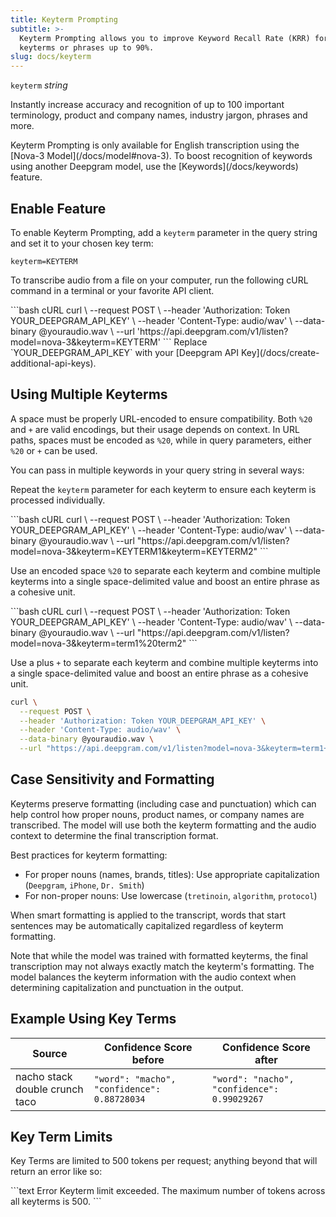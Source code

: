 ```yaml
---
title: Keyterm Prompting
subtitle: >-
  Keyterm Prompting allows you to improve Keyword Recall Rate (KRR) for important
  keyterms or phrases up to 90%.
slug: docs/keyterm
---
```



`keyterm` *string*

<div class="flex flex-row gap-2">
<Markdown src="../snippets/pre-recorded.mdx" /> <Markdown src="../snippets/streaming.mdx" /> <Markdown src="../snippets/english-only.mdx" />
</div>

Instantly increase accuracy and recognition of up to 100 important terminology, product and company names, industry jargon, phrases and more.

<Info>
  Keyterm Prompting is only available for English transcription using the [Nova-3 Model](/docs/model#nova-3). To boost recognition of keywords using another Deepgram model, use the [Keywords](/docs/keywords) feature.
</Info>

## Enable Feature

To enable Keyterm Prompting, add a `keyterm` parameter in the query string and set it to your chosen key term:

`keyterm=KEYTERM`

To transcribe audio from a file on your computer, run the following cURL command in a terminal or your favorite API client.

<CodeGroup>
  ```bash cURL
  curl \
    --request POST \
    --header 'Authorization: Token YOUR_DEEPGRAM_API_KEY' \
    --header 'Content-Type: audio/wav' \
    --data-binary @youraudio.wav \
    --url 'https://api.deepgram.com/v1/listen?model=nova-3&keyterm=KEYTERM'
  ```
</CodeGroup>

<Warning>
  Replace `YOUR_DEEPGRAM_API_KEY` with your [Deepgram API Key](/docs/create-additional-api-keys).
</Warning>

## Using Multiple Keyterms

A space must be properly URL-encoded to ensure compatibility. Both `%20` and `+` are valid encodings, but their usage depends on context. In URL paths, spaces must be encoded as `%20`, while in query parameters, either `%20` or `+` can be used.

You can pass in multiple keywords in your query string in several ways:


Repeat the `keyterm` parameter for each keyterm to ensure each keyterm is processed individually.

<CodeGroup>
  ```bash cURL
  curl \
    --request POST \
    --header 'Authorization: Token YOUR_DEEPGRAM_API_KEY' \
    --header 'Content-Type: audio/wav' \
    --data-binary @youraudio.wav \
    --url "https://api.deepgram.com/v1/listen?model=nova-3&keyterm=KEYTERM1&keyterm=KEYTERM2"
  ```
</CodeGroup>

Use an encoded space `%20` to separate each keyterm and combine multiple keyterms into a single space-delimited value and boost an entire phrase as a cohesive unit.

<CodeGroup>
  ```bash cURL
  curl \
    --request POST \
    --header 'Authorization: Token YOUR_DEEPGRAM_API_KEY' \
    --header 'Content-Type: audio/wav' \
    --data-binary @youraudio.wav \
    --url "https://api.deepgram.com/v1/listen?model=nova-3&keyterm=term1%20term2"
  ```
</CodeGroup>

Use a plus `+` to separate each keyterm and combine multiple keyterms into a single space-delimited value and boost an entire phrase as a cohesive unit.
<CodeGroup>
  ```bash cURL
  curl \
    --request POST \
    --header 'Authorization: Token YOUR_DEEPGRAM_API_KEY' \
    --header 'Content-Type: audio/wav' \
    --data-binary @youraudio.wav \
    --url "https://api.deepgram.com/v1/listen?model=nova-3&keyterm=term1+term2"
  ```
</CodeGroup>

## Case Sensitivity and Formatting
Keyterms preserve formatting (including case and punctuation) which can help control how proper nouns, product names, or company names are transcribed. The model will use both the keyterm formatting and the audio context to determine the final transcription format.

Best practices for keyterm formatting:

* For proper nouns (names, brands, titles): Use appropriate capitalization (`Deepgram`, `iPhone`, `Dr. Smith`)
* For non-proper nouns: Use lowercase (`tretinoin`, `algorithm`, `protocol`)

When smart formatting is applied to the transcript, words that start sentences may be automatically capitalized regardless of keyterm formatting.

Note that while the model was trained with formatted keyterms, the final transcription may not always exactly match the keyterm's formatting. The model balances the keyterm information with the audio context when determining capitalization and punctuation in the output.

## Example Using Key Terms

| Source                         | Confidence Score before                     | Confidence Score after                      |
| ------------------------------ | ------------------------------------------- | ------------------------------------------- |
| nacho stack double crunch taco | `"word": "macho", "confidence": 0.88728034` | `"word": "nacho", "confidence": 0.99029267` |

## Key Term Limits

Key Terms are limited to 500 tokens per request; anything beyond that will return an error like so:

<CodeGroup>
  ```text Error
  Keyterm limit exceeded. The maximum number of tokens across all keyterms is 500.
  ```
</CodeGroup>
